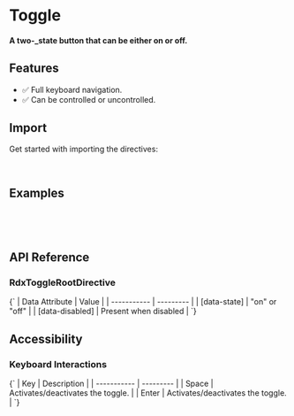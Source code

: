 
<Meta title="Primitives/Toggle" />

# Toggle

#### A two-\_state button that can be either on or off.

<Canvas sourceState="hidden" of={ToggleDirectiveStories.Default} />

## Features

* ✅ Full keyboard navigation.
* ✅ Can be controlled or uncontrolled.

## Import

Get started with importing the directives:

```typescript
import { RdxToggleRootDirective } from '@radix-ng/primitives/toggle';
```

## Examples

```html
<button ToggleRoot aria-label="Toggle italic">
    <icon />
</button>
```

## API Reference

### RdxToggleRootDirective

<ArgTypes of={RdxToggleRootDirective} />

<Markdown>
  {`
  | Data Attribute | Value |
  | ----------- | --------- |
  | [data-state]       | "on" or "off"   |
  | [data-disabled]    | Present when disabled      |
  `}
</Markdown>

## Accessibility

### Keyboard Interactions

<Markdown>
  {`
  | Key | Description |
  | ----------- | --------- |
  | Space       | Activates/deactivates the toggle.       |
  | Enter       | Activates/deactivates the toggle.  |
  `}
</Markdown>
